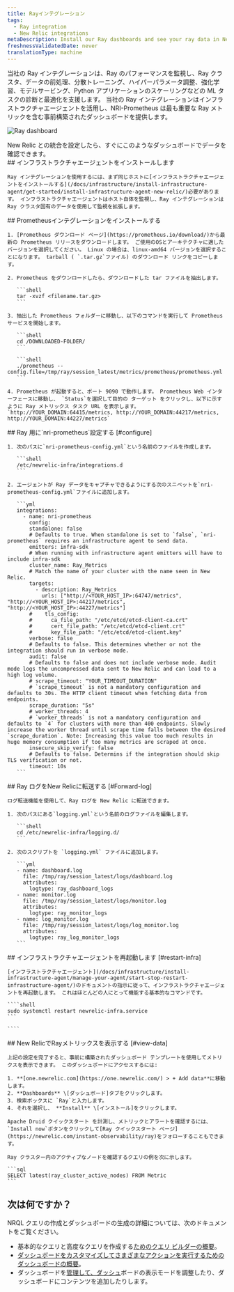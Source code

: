 ```yaml
---
title: Rayインテグレーション
tags:
  - Ray integration
  - New Relic integrations
metaDescription: Install our Ray dashboards and see your ray data in New Relic.
freshnessValidatedDate: never
translationType: machine
---
```



当社の Ray インテグレーションは、Ray のパフォーマンスを監視し、Ray クラスタ、データの前処理、分散トレーニング、ハイパーパラメータ調整、強化学習、モデルサービング、Python アプリケーションのスケーリングなどの ML タスクの診断と最適化を支援します。 当社の Ray インテグレーションはインフラストラクチャエージェントを活用し、NRI-Prometheus は最も重要な Ray メトリックを含む事前構築されたダッシュボードを提供します。

<img
  src={infrastructureRayDashboard}
  title="Ray dashboard"
  alt="Ray dashboard"
/>

<figcaption>
  New Relic との統合を設定したら、すぐにこのようなダッシュボードでデータを確認できます。
</figcaption>

<Steps>
  <Step>
    ## インフラストラクチャエージェントをインストールします

    Ray インテグレーションを使用するには、まず同じホストに[インフラストラクチャエージェントをインストールする](/docs/infrastructure/install-infrastructure-agent/get-started/install-infrastructure-agent-new-relic/)必要があります。 インフラストラクチャエージェントはホスト自体を監視し、Ray インテグレーションは Ray クラスタ固有のデータを使用して監視を拡張します。  

  </Step>

  <Step>
    ## Prometheusインテグレーションをインストールする

    1. [Prometheus ダウンロード ページ](https://prometheus.io/download/)から最新の Prometheus リリースをダウンロードします。 ご使用のOSとアーキテクチャに適したバージョンを選択してください。 Linux の場合は、linux-amd64 バージョンを選択することになります。 tarball ( `.tar.gz`ファイル) のダウンロード リンクをコピーします。

    2. Prometheus をダウンロードしたら、ダウンロードした tar ファイルを抽出します。

       ```shell
       tar -xvzf <filename.tar.gz>
       ```

    3. 抽出した Prometheus フォルダーに移動し、以下のコマンドを実行して Prometheus サービスを開始します。

       ```shell
       cd /DOWNLOADED-FOLDER/
       ```

       ```shell
       ./prometheus --config.file=/tmp/ray/session_latest/metrics/prometheus/prometheus.yml
       ```

    4. Prometheus が起動すると、ポート 9090 で動作します。 Prometheus Web インターフェースに移動し、 `Status`を選択して目的の ターゲット をクリックし、以下に示すように Ray メトリックス タスク URL を表示します。 `http://YOUR_DOMAIN:64415/metrics, http://YOUR_DOMAIN:44217/metrics, http://YOUR_DOMAIN:44227/metrics`
  </Step>

  <Step>
    ## Ray 用に`nri-prometheus`設定する [#configure]

    1. 次のパスに`nri-prometheus-config.yml`という名前のファイルを作成します。

       ```shell
       /etc/newrelic-infra/integrations.d
       ```

    2. エージェントが Ray データをキャプチャできるようにする次のスニペットを`nri-prometheus-config.yml`ファイルに追加します。

       ```yml
       integrations:
         - name: nri-prometheus
           config:
           standalone: false
           # Defaults to true. When standalone is set to `false`, `nri-prometheus` requires an infrastructure agent to send data.
           emitters: infra-sdk
           # When running with infrastructure agent emitters will have to include infra-sdk
           cluster_name: Ray_Metrics
           # Match the name of your cluster with the name seen in New Relic. 
           targets:
             - description: Ray_Metrics
               urls: ["http://<YOUR_HOST_IP>:64747/metrics", "http://<YOUR_HOST_IP>:44217/metrics", "http://<YOUR_HOST_IP>:44227/metrics"]
           #    tls_config:
           #      ca_file_path: "/etc/etcd/etcd-client-ca.crt"
           #      cert_file_path: "/etc/etcd/etcd-client.crt"
           #      key_file_path: "/etc/etcd/etcd-client.key"
           verbose: false
           # Defaults to false. This determines whether or not the integration should run in verbose mode.
           audit: false
           # Defaults to false and does not include verbose mode. Audit mode logs the uncompressed data sent to New Relic and can lead to a high log volume.
           # scrape_timeout: "YOUR_TIMEOUT_DURATION"
           # `scrape_timeout` is not a mandatory configuration and defaults to 30s. The HTTP client timeout when fetching data from endpoints.
           scrape_duration: "5s"
           # worker_threads: 4
           # `worker_threads` is not a mandatory configuration and defaults to `4` for clusters with more than 400 endpoints. Slowly increase the worker thread until scrape time falls between the desired `scrape_duration`. Note: Increasing this value too much results in huge memory consumption if too many metrics are scraped at once.
           insecure_skip_verify: false
           # Defaults to false. Determins if the integration should skip TLS verification or not.
           timeout: 10s
       ```
  </Step>

  <Step>
    ## Ray ログをNew Relicに転送する [#Forward-log]

    ログ転送機能を使用して、Ray ログを New Relic に転送できます。

    1. 次のパスにある`logging.yml`という名前のログファイルを編集します。

       ```shell
       cd /etc/newrelic-infra/logging.d/
       ```

    2. 次のスクリプトを `logging.yml` ファイルに追加します。

       ```yml
       - name: dashboard.log
         file: /tmp/ray/session_latest/logs/dashboard.log
         attributes:
           logtype: ray_dashboard_logs
       - name: monitor.log
         file: /tmp/ray/session_latest/logs/monitor.log
         attributes:
           logtype: ray_monitor_logs
       - name: log_monitor.log
         file: /tmp/ray/session_latest/logs/log_monitor.log
         attributes:
           logtype: ray_log_monitor_logs
       ```
  </Step>

  <Step>
    ## インフラストラクチャエージェントを再起動します [#restart-infra]

    [インフラストラクチャエージェント](/docs/infrastructure/install-infrastructure-agent/manage-your-agent/start-stop-restart-infrastructure-agent/)のドキュメントの指示に従って、インフラストラクチャエージェントを再起動します。 これはほとんどの人にとって機能する基本的なコマンドです。

    ````shell
    sudo systemctl restart newrelic-infra.service
    ```  

    ````
  </Step>

  <Step>
    ## New RelicでRayメトリックスを表示する [#view-data]

    上記の設定を完了すると、事前に構築されたダッシュボード テンプレートを使用してメトリクスを表示できます。 このダッシュボードにアクセスするには:

    1. **[one.newrelic.com](https://one.newrelic.com/) > + Add data**に移動します。
    2. **Dashboards** \[ダッシュボード]タブをクリックします。
    3. 検索ボックスに `Ray`と入力します。
    4. それを選択し、 **Install** \[インストール]をクリックします。

    Apache Druid クイックスタート を計測し、メトリックとアラートを確認するには、 `Install now`ボタンをクリックして[Ray クイックスタート ページ](https://newrelic.com/instant-observability/ray)をフォローすることもできます。

    Ray クラスター内のアクティブなノードを確認するクエリの例を次に示します。

    ```sql
    SELECT latest(ray_cluster_active_nodes) FROM Metric
    ```
  </Step>
</Steps>

## 次は何ですか？

NRQL クエリの作成とダッシュボードの生成の詳細については、次のドキュメントをご覧ください。

* 基本的なクエリと高度なクエリを作成する[ためのクエリ ビルダーの概要](/docs/query-your-data/explore-query-data/query-builder/introduction-query-builder)。
* [ダッシュボードをカスタマイズしてさまざまなアクションを実行するためのダッシュボードの概要](/docs/query-your-data/explore-query-data/dashboards/introduction-dashboards)。
* ダッシュボードを[管理して、ダッシュ](/docs/query-your-data/explore-query-data/dashboards/manage-your-dashboard)ボードの表示モードを調整したり、ダッシュボードにコンテンツを追加したりします。